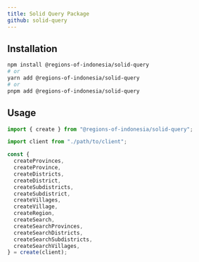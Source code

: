 ```yaml
---
title: Solid Query Package
github: solid-query
---
```



<NPMPackageBadges name="solid-query" />

## Installation

```bash
npm install @regions-of-indonesia/solid-query
# or
yarn add @regions-of-indonesia/solid-query
# or
pnpm add @regions-of-indonesia/solid-query
```

## Usage

```typescript
import { create } from "@regions-of-indonesia/solid-query";

import client from "./path/to/client";

const {
  createProvinces,
  createProvince,
  createDistricts,
  createDistrict,
  createSubdistricts,
  createSubdistrict,
  createVillages,
  createVillage,
  createRegion,
  createSearch,
  createSearchProvinces,
  createSearchDistricts,
  createSearchSubdistricts,
  createSearchVillages,
} = create(client);
```
